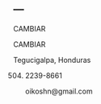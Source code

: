 ---
---
  
<link rel="stylesheet" href="styles.css" type="text/css">
    
<p>CAMBIAR</p>
<p>CAMBIAR</p>
<p>Tegucigalpa, Honduras</p>
<p>(504) 2239-8661</p>
<p>oikoshn@gmail.com</p>

